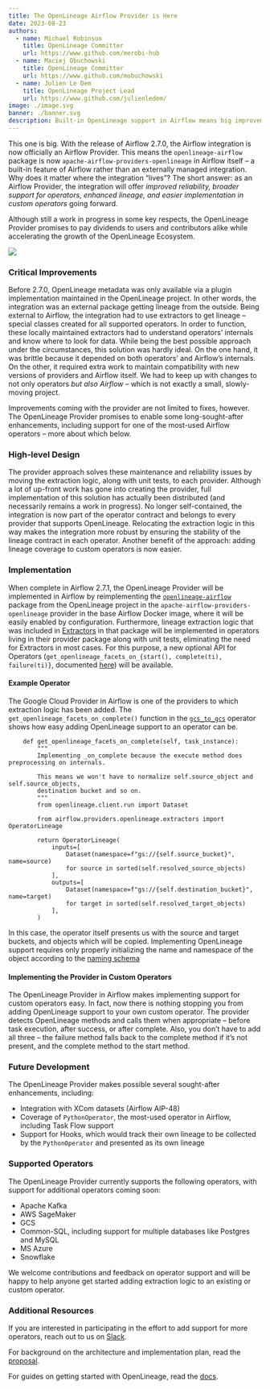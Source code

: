 ```yaml
---
title: The OpenLineage Airflow Provider is Here
date: 2023-08-23
authors: 
  - name: Michael Robinson
    title: OpenLineage Committer
    url: https://www.github.com/merobi-hub
  - name: Maciej Obuchowski 
    title: OpenLineage Committer
    url: https://www.github.com/mobuchowski
  - name: Julien Le Dem
    title: OpenLineage Project Lead
    url: https://www.github.com/julienledem/
image: ./image.svg
banner: ./banner.svg
description: Built-in OpenLineage support in Airflow means big improvements in reliability, lineage output, and custom operator implementation.
---
```


This one is big. With the release of Airflow 2.7.0, the Airflow integration is now officially an Airflow Provider. This means the `openlineage-airflow` package is now `apache-airflow-providers-openlineage` in Airflow itself – a built-in feature of Airflow rather than an externally managed integration. Why does it matter where the integration “lives”? The short answer: as an Airflow Provider, the integration will offer *improved reliability, broader support for operators, enhanced lineage, and easier implementation in custom operators* going forward. 

Although still a work in progress in some key respects, the OpenLineage Provider promises to pay dividends to users and contributors alike while accelerating the growth of the OpenLineage Ecosystem.

![](./banner.svg#banner)

<!--truncate-->

### Critical Improvements

Before 2.7.0, OpenLineage metadata was only available via a plugin implementation maintained in the OpenLineage project. In other words, the integration was an external package getting lineage from the outside. Being external to Airflow, the integration had to use extractors to get lineage – special classes created for all supported operators. In order to function, these locally maintained extractors had to understand operators’ internals and know where to look for data. While being the best possible approach under the circumstances, this solution was hardly ideal. On the one hand, it was brittle because it depended on both operators’ and Airflow’s internals. On the other, it required extra work to maintain compatibility with new versions of providers and Airflow itself. We had to keep up with changes to not only operators *but also Airflow* – which is not exactly a small, slowly-moving project.

Improvements coming with the provider are not limited to fixes, however. The OpenLineage Provider promises to enable some long-sought-after enhancements, including support for one of the most-used Airflow operators – more about which below. 

### High-level Design

The provider approach solves these maintenance and reliability issues by moving the extraction logic, along with unit tests, to each provider. Although a lot of up-front work has gone into creating the provider, full implementation of this solution has actually been distributed (and necessarily remains a work in progress). No longer self-contained, the integration is now part of the operator contract and belongs to every provider that supports OpenLineage. Relocating the extraction logic in this way makes the integration more robust by ensuring the stability of the lineage contract in each operator. Another benefit of the approach: adding lineage coverage to custom operators is now easier.    

### Implementation

When complete in Airflow 2.7.1, the OpenLineage Provider will be implemented in Airflow by reimplementing the [`openlineage-airflow`](https://github.com/OpenLineage/OpenLineage/tree/main/integration/airflow) package from the OpenLineage project in the `apache-airflow-providers-openlineage` provider in the base Airflow Docker image, where it will be easily enabled by configuration. Furthermore, lineage extraction logic that was included in [Extractors](https://github.com/OpenLineage/OpenLineage/tree/main/integration/airflow/openlineage/airflow/extractors) in that package will be implemented in operators living in their provider package along with unit tests, eliminating the need for Extractors in most cases. For this purpose, a new optional API for Operators (`get_openlineage_facets_on_{start(), complete(ti), failure(ti)}`, documented [here](https://openlineage.io/docs/integrations/airflow/default-extractors)) will be available.

#### Example Operator

The Google Cloud Provider in Airflow is one of the providers to which extraction logic has been added. The `get_openlineage_facets_on_complete()` function in the [`gcs_to_gcs`](https://github.com/apache/airflow/blob/main/airflow/providers/google/cloud/transfers/gcs_to_gcs.py#L556) operator shows how easy adding OpenLineage support to an operator can be.
   
```
    def get_openlineage_facets_on_complete(self, task_instance):
        """
        Implementing _on_complete because the execute method does preprocessing on internals.

        This means we won't have to normalize self.source_object and self.source_objects,
        destination bucket and so on.
        """
        from openlineage.client.run import Dataset

        from airflow.providers.openlineage.extractors import OperatorLineage

        return OperatorLineage(
            inputs=[
                Dataset(namespace=f"gs://{self.source_bucket}", name=source)
                for source in sorted(self.resolved_source_objects)
            ],
            outputs=[
                Dataset(namespace=f"gs://{self.destination_bucket}", name=target)
                for target in sorted(self.resolved_target_objects)
            ],
        )
```
In this case, the operator itself presents us with the source and target buckets, and objects which will be copied. Implementing OpenLineage support requires only properly initializing the name and namespace of the object according to the [naming schema](https://github.com/OpenLineage/docs/blob/main/docs/spec/naming.md) 

#### Implementing the Provider in Custom Operators

The OpenLineage Provider in Airflow makes implementing support for custom operators easy. In fact, now there is nothing stopping you from adding OpenLineage support to your own custom operator. The provider detects OpenLineage methods and calls them when appropriate – before task execution, after success, or after complete. Also, you don’t have to add all three – the failure method falls back to the complete method if it’s not present, and the complete method to the start method. 

### Future Development

The OpenLineage Provider makes possible several sought-after enhancements, including:

- Integration with XCom datasets (Airflow AIP-48)
- Coverage of `PythonOperator`, the most-used operator in Airflow, including Task Flow support
- Support for Hooks, which would track their own lineage to be collected by the `PythonOperator` and presented as its own lineage

### Supported Operators

The OpenLineage Provider currently supports the following operators, with support for additional operators coming soon:

- Apache Kafka
- AWS SageMaker
- GCS
- Common-SQL, including support for multiple databases like Postgres and MySQL
- MS Azure
- Snowflake

We welcome contributions and feedback on operator support and will be happy to help anyone get started adding extraction logic to an existing or custom operator.

### Additional Resources

If you are interested in participating in the effort to add support for more operators, reach out to us on [Slack](https://bit.ly/lineageslack).

For background on the architecture and implementation plan, read the [proposal](https://cwiki.apache.org/confluence/display/AIRFLOW/AIP-53+OpenLineage+in+Airflow).

For guides on getting started with OpenLineage, read the [docs](https://openlineage.io/docs/).

